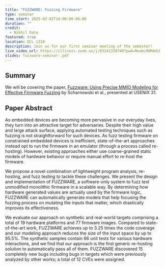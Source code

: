```yaml
---
title: "FUZZWARE: Fuzzing Firmware"
type: seminar
time_start: 2025-02-02T14:00:00-06:00
duration: ""
credit:
  - Nikhil Date
featured: true
location: DCL 1310
description: Join us for our first seminar meeting of the semester!
live_video_url: https://illinois.zoom.us/j/83241330740?pwd=MeabLMdM4diR29xxwpciODjsZWczbZ.1
slides: fuzzware-seminar-.pdf
---
```

## Summary
We will be covering the paper, [Fuzzware: Using Precise MMIO Modeling for Effective Firmware Fuzzing](https://www.usenix.org/conference/usenixsecurity22/presentation/scharnowski) by Scharnowski et al., presented at USENIX 31.

## Paper Abstract
As embedded devices are becoming more pervasive in our everyday lives, they turn into an attractive target for adversaries. Despite their high value and large attack surface, applying automated testing techniques such as fuzzing is not straightforward for such devices. As fuzz testing firmware on constrained embedded devices is inefficient, state-of-the-art approaches instead opt to run the firmware in an emulator (through a process called re-hosting). However, existing approaches either use coarse-grained static models of hardware behavior or require manual effort to re-host the firmware.

We propose a novel combination of lightweight program analysis, re-hosting, and fuzz testing to tackle these challenges. We present the design and implementation of FUZZWARE, a software-only system to fuzz test unmodified monolithic firmware in a scalable way. By determining how hardware generated values are actually used by the firmware logic, FUZZWARE can automatically generate models that help focusing the fuzzing process on mutating the inputs that matter, which drastically improves its effectiveness.

We evaluate our approach on synthetic and real-world targets comprising a total of 19 hardware platforms and 77 firmware images. Compared to state-of-the-art work, FUZZWARE achieves up to 3.25 times the code coverage and our modeling approach reduces the size of the input space by up to 95.5%. The synthetic samples contain 66 unit tests for various hardware interactions, and we find that our approach is the first generic re-hosting solution to automatically pass all of them. FUZZWARE discovered 15 completely new bugs including bugs in targets which were previously analyzed by other works; a total of 12 CVEs were assigned.
